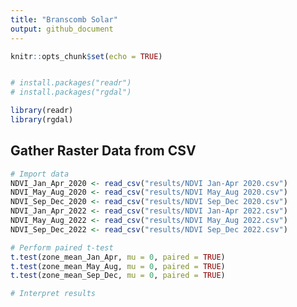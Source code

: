```yaml
---
title: "Branscomb Solar"
output: github_document
---
```


```r
knitr::opts_chunk$set(echo = TRUE)


# install.packages("readr")
# install.packages("rgdal")

library(readr)
library(rgdal)
```

## Gather Raster Data from CSV
```r
# Import data
NDVI_Jan_Apr_2020 <- read_csv("results/NDVI Jan-Apr 2020.csv")
NDVI_May_Aug_2020 <- read_csv("results/NDVI May_Aug 2020.csv")
NDVI_Sep_Dec_2020 <- read_csv("results/NDVI Sep_Dec 2020.csv")
NDVI_Jan_Apr_2022 <- read_csv("results/NDVI Jan-Apr 2022.csv")
NDVI_May_Aug_2022 <- read_csv("results/NDVI May_Aug 2022.csv")
NDVI_Sep_Dec_2022 <- read_csv("results/NDVI Sep_Dec 2022.csv")

# Perform paired t-test
t.test(zone_mean_Jan_Apr, mu = 0, paired = TRUE)
t.test(zone_mean_May_Aug, mu = 0, paired = TRUE)
t.test(zone_mean_Sep_Dec, mu = 0, paired = TRUE)

# Interpret results
```


